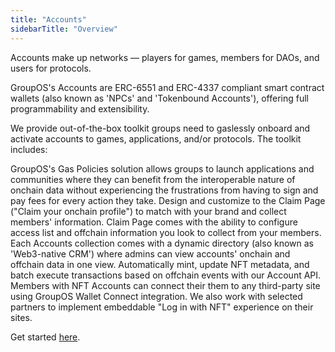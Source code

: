 ```yaml
---
title: "Accounts"
sidebarTitle: "Overview"
---
```


Accounts make up networks — players for games, members for DAOs, and users for protocols. 

GroupOS's Accounts are ERC-6551 and ERC-4337 compliant smart contract wallets (also known as 'NPCs' and 'Tokenbound Accounts'), offering full programmability and extensibility. 

We provide out-of-the-box toolkit groups need to gaslessly onboard and activate accounts to games, applications, and/or protocols. The toolkit includes:  

<CardGroup cols={1}>
  <Card title="Gasless Member Experience" icon="square-1" color="#ad72ff">
    GroupOS's Gas Policies solution allows groups to launch applications and communities where they can benefit from the interoperable nature of onchain data without experiencing the frustrations from having to sign and pay fees for every action they take.
  </Card>
  <Card title="Brandable Claim Page" icon="square-2" color="#ad72ff">
    Design and customize to the Claim Page ("Claim your onchain profile") to match with your brand and collect members' information. Claim Page comes with the ability to configure access list and offchain information you look to collect from your members.
  </Card>
  <Card title="Dynamic Directory" icon="square-3" color="#ad72ff">
    Each Accounts collection comes with a dynamic directory (also known as 'Web3-native CRM') where admins can view accounts' onchain and offchain data in one view.
  </Card>
  <Card title="Automation via API" icon="square-4" color="#ad72ff">
    Automatically mint, update NFT metadata, and batch execute transactions based on offchain events with our Account API.  
  </Card>
  <Card title="Connect as NFT" icon="square-5" color="#ad72ff">
    Members with NFT Accounts can connect their them to any third-party site using GroupOS Wallet Connect integration. We also work with selected partners to implement embeddable "Log in with NFT" experience on their sites.
  </Card>
</CardGroup>


Get started [here](https://groupos.xyz/collection/new?step=general).
